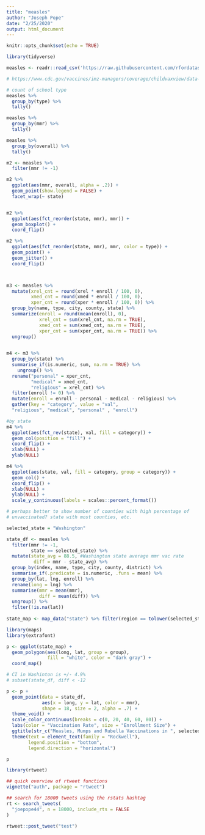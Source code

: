 ```yaml
---
title: "measles"
author: "Joseph Pope"
date: "2/25/2020"
output: html_document
---
```


```r
knitr::opts_chunk$set(echo = TRUE)

library(tidyverse)

```


```r

measles <- readr::read_csv('https://raw.githubusercontent.com/rfordatascience/tidytuesday/master/data/2020/2020-02-25/measles.csv')

# https://www.cdc.gov/vaccines/imz-managers/coverage/childvaxview/data-reports/mmr/trend/index.html

```
```r

# count of school type 
measles %>%
  group_by(type) %>% 
  tally()

measles %>% 
  group_by(mmr) %>% 
  tally()

measles %>% 
  group_by(overall) %>% 
  tally()

m2 <- measles %>% 
  filter(mmr != -1) 

```


```r
m2 %>% 
  ggplot(aes(mmr, overall, alpha = .2)) + 
  geom_point(show.legend = FALSE) + 
  facet_wrap(~ state)


m2 %>% 
  ggplot(aes(fct_reorder(state, mmr), mmr)) + 
  geom_boxplot() + 
  coord_flip()

m2 %>% 
  ggplot(aes(fct_reorder(state, mmr), mmr, color = type)) + 
  geom_point() + 
  geom_jitter() + 
  coord_flip()




```


```r
m3 <- measles %>% 
  mutate(xrel_cnt = round(xrel * enroll / 100, 0),
         xmed_cnt = round(xmed * enroll / 100, 0), 
         xper_cnt = round(xper * enroll / 100, 0)) %>% 
  group_by(name, type, city, county, state) %>% 
  summarize(enroll = round(mean(enroll), 0),
            xrel_cnt = sum(xrel_cnt, na.rm = TRUE), 
            xmed_cnt = sum(xmed_cnt, na.rm = TRUE),
            xper_cnt = sum(xper_cnt, na.rm = TRUE)) %>% 
  ungroup()
  
```

```r
m4 <- m3 %>% 
  group_by(state) %>% 
  summarise_if(is.numeric, sum, na.rm = TRUE) %>% 
    ungroup() %>% 
  rename("personal" = xper_cnt, 
         "medical" = xmed_cnt, 
         "religious" = xrel_cnt) %>% 
  filter(enroll != 0) %>% 
  mutate(enroll = enroll - personal - medical - religious) %>% 
  gather(key = "category", value = "val", 
  "religious", "medical", "personal" , "enroll")
```

```r

#by state 
m4 %>% 
  ggplot(aes(fct_rev(state), val, fill = category)) + 
  geom_col(position = "fill") + 
  coord_flip() + 
  xlab(NULL) + 
  ylab(NULL)

m4 %>% 
  ggplot(aes(state, val, fill = category, group = category)) + 
  geom_col() + 
  coord_flip() + 
  xlab(NULL) + 
  ylab(NULL) + 
  scale_y_continuous(labels = scales::percent_format())

# perhaps better to show number of counties with high percentage of 
# unvaccinated? state with most counties, etc.  


```

```r

selected_state = "Washington"

state_df <- measles %>% 
  filter(mmr != -1,
         state == selected_state) %>% 
  mutate(state_avg = 88.5, #Washington state average mmr vac rate
          diff = mmr - state_avg) %>%
  group_by(index, name, type, city, county, district) %>% 
  summarise_if(.predicate = is.numeric, .funs = mean) %>% 
  group_by(lat, lng, enroll) %>% 
  rename(long = lng) %>% 
  summarise(mmr = mean(mmr), 
            diff = mean(diff)) %>% 
  ungroup() %>% 
  filter(!is.na(lat))
  
state_map <- map_data("state") %>% filter(region == tolower(selected_state))

```

```r

library(maps)
library(extrafont)

p <- ggplot(state_map) +
  geom_polygon(aes(long, lat, group = group), 
               fill = "white", color = "dark gray") +
  coord_map()

# CI in Washinton is +/- 4.9% 
# subset(state_df, diff < -12

p <- p + 
  geom_point(data = state_df, 
             aes(x = long, y = lat, color = mmr),
             shape = 18, size = 2, alpha = .7) + 
  theme_void() + 
  scale_color_continuous(breaks = c(0, 20, 40, 60, 80)) + 
  labs(color = "Vaccination Rate", size = "Enrollment Size") +
  ggtitle(str_c("Measles, Mumps and Rubella Vaccinations in ", selected_state)) + 
  theme(text = element_text(family = "Rockwell"),
        legend.position = "bottom",
        legend.direction = "horizontal") 

p
```

```r

library(rtweet)

## quick overview of rtweet functions
vignette("auth", package = "rtweet")

## search for 18000 tweets using the rstats hashtag
rt <- search_tweets(
  "joepope44", n = 18000, include_rts = FALSE
)

rtweet::post_tweet("test")
```

